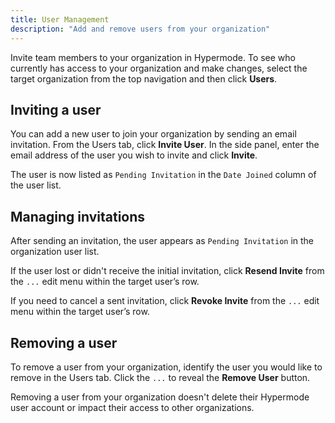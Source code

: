 ```yaml
---
title: User Management
description: "Add and remove users from your organization"
---
```


Invite team members to your organization in Hypermode. To see who currently has
access to your organization and make changes, select the target organization
from the top navigation and then click **Users**.

## Inviting a user

You can add a new user to join your organization by sending an email invitation.
From the Users tab, click **Invite User**. In the side panel, enter the email
address of the user you wish to invite and click **Invite**.

The user is now listed as `Pending Invitation` in the `Date Joined` column of
the user list.

## Managing invitations

After sending an invitation, the user appears as `Pending Invitation` in the
organization user list.

If the user lost or didn't receive the initial invitation, click **Resend
Invite** from the `...` edit menu within the target user’s row.

If you need to cancel a sent invitation, click **Revoke Invite** from the `...`
edit menu within the target user’s row.

## Removing a user

To remove a user from your organization, identify the user you would like to
remove in the Users tab. Click the `...` to reveal the **Remove User** button.

Removing a user from your organization doesn't delete their Hypermode user
account or impact their access to other organizations.
